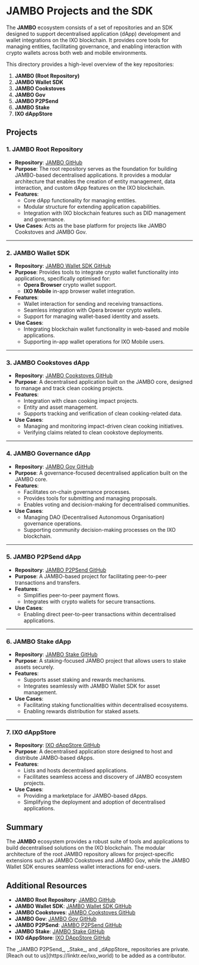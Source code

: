 # JAMBO Projects and the SDK

The **JAMBO** ecosystem consists of a set of repositories and an SDK designed to support decentralised application (dApp) development and wallet integrations on the IXO blockchain. It provides core tools for managing entities, facilitating governance, and enabling interaction with crypto wallets across both web and mobile environments.

This directory provides a high-level overview of the key repositories:

1. **JAMBO (Root Repository)**
2. **JAMBO Wallet SDK**
3. **JAMBO Cookstoves**
4. **JAMBO Gov**
5. **JAMBO P2PSend**
6. **JAMBO Stake**
7. **IXO dAppStore**

## Projects

### 1. JAMBO Root Repository

- **Repository**: [JAMBO GitHub](https://github.com/ixofoundation/jambo)
- **Purpose**: The root repository serves as the foundation for building JAMBO-based decentralised applications. It provides a modular architecture that enables the creation of entity management, data interaction, and custom dApp features on the IXO blockchain.
- **Features**:
  - Core dApp functionality for managing entities.
  - Modular structure for extending application capabilities.
  - Integration with IXO blockchain features such as DID management and governance.
- **Use Cases**: Acts as the base platform for projects like JAMBO Cookstoves and JAMBO Gov.

---

### 2. JAMBO Wallet SDK

- **Repository**: [JAMBO Wallet SDK GitHub](https://github.com/ixofoundation/jambo-wallet-sdk)
- **Purpose**: Provides tools to integrate crypto wallet functionality into applications, specifically optimised for:
  - **Opera Browser** crypto wallet support.
  - **IXO Mobile** in-app browser wallet integration.
- **Features**:
  - Wallet interaction for sending and receiving transactions.
  - Seamless integration with Opera browser crypto wallets.
  - Support for managing wallet-based identity and assets.
- **Use Cases**:
  - Integrating blockchain wallet functionality in web-based and mobile applications.
  - Supporting in-app wallet operations for IXO Mobile users.

---

### 3. JAMBO Cookstoves dApp

- **Repository**: [JAMBO Cookstoves GitHub](https://github.com/ixofoundation/jambo-cookstoves)
- **Purpose**: A decentralised application built on the JAMBO core, designed to manage and track clean cooking projects.
- **Features**:
  - Integration with clean cooking impact projects.
  - Entity and asset management.
  - Supports tracking and verification of clean cooking-related data.
- **Use Cases**:
  - Managing and monitoring impact-driven clean cooking initiatives.
  - Verifying claims related to clean cookstove deployments.

---

### 4. JAMBO Governance dApp

- **Repository**: [JAMBO Gov GitHub](https://github.com/ixofoundation/jambo-gov)
- **Purpose**: A governance-focused decentralised application built on the JAMBO core.
- **Features**:
  - Facilitates on-chain governance processes.
  - Provides tools for submitting and managing proposals.
  - Enables voting and decision-making for decentralised communities.
- **Use Cases**:
  - Managing DAO (Decentralised Autonomous Organisation) governance operations.
  - Supporting community decision-making processes on the IXO blockchain.

---

### 5. JAMBO P2PSend dApp

- **Repository**: [JAMBO P2PSend GitHub](https://github.com/ixofoundation/jambo-p2pSend)
- **Purpose**: A JAMBO-based project for facilitating peer-to-peer transactions and transfers.
- **Features**:
  - Simplifies peer-to-peer payment flows.
  - Integrates with crypto wallets for secure transactions.
- **Use Cases**:
  - Enabling direct peer-to-peer transactions within decentralised applications.

---

### 6. JAMBO Stake dApp

- **Repository**: [JAMBO Stake GitHub](https://github.com/ixofoundation/jambo-stake)
- **Purpose**: A staking-focused JAMBO project that allows users to stake assets securely.
- **Features**:
  - Supports asset staking and rewards mechanisms.
  - Integrates seamlessly with JAMBO Wallet SDK for asset management.
- **Use Cases**:
  - Facilitating staking functionalities within decentralised ecosystems.
  - Enabling rewards distribution for staked assets.

---

### 7. IXO dAppStore

- **Repository**: [IXO dAppStore GitHub](https://github.com/ixofoundation/ixo-dappstore)
- **Purpose**: A decentralised application store designed to host and distribute JAMBO-based dApps.
- **Features**:
  - Lists and hosts decentralised applications.
  - Facilitates seamless access and discovery of JAMBO ecosystem projects.
- **Use Cases**:
  - Providing a marketplace for JAMBO-based dApps.
  - Simplifying the deployment and adoption of decentralised applications.

## Summary

The **JAMBO** ecosystem provides a robust suite of tools and applications to build decentralised solutions on the IXO blockchain. The modular architecture of the root JAMBO repository allows for project-specific extensions such as JAMBO Cookstoves and JAMBO Gov, while the JAMBO Wallet SDK ensures seamless wallet interactions for end-users.

## Additional Resources

- **JAMBO Root Repository**: [JAMBO GitHub](https://github.com/ixofoundation/jambo)
- **JAMBO Wallet SDK**: [JAMBO Wallet SDK GitHub](https://github.com/ixofoundation/jambo-wallet-sdk)
- **JAMBO Cookstoves**: [JAMBO Cookstoves GitHub](https://github.com/ixofoundation/jambo-cookstoves)
- **JAMBO Gov**: [JAMBO Gov GitHub](https://github.com/ixofoundation/jambo-gov)
- **JAMBO P2PSend**: [JAMBO P2PSend GitHub](https://github.com/ixofoundation/jambo-p2pSend)
- **JAMBO Stake**: [JAMBO Stake GitHub](https://github.com/ixofoundation/jambo-stake)
- **IXO dAppStore**: [IXO DAppStore GitHub](https://github.com/ixofoundation/ixo-dappstore)

<Info>
The _JAMBO P2PSend_, _Stake_, and _dAppStore_ repositories are private. [Reach out to us](https://linktr.ee/ixo_world) to be added as a contributor. 
</Info>